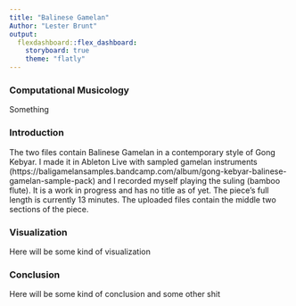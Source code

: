 ```yaml
---
title: "Balinese Gamelan"
Author: "Lester Brunt"
output: 
  flexdashboard::flex_dashboard:
    storyboard: true
    theme: "flatly"
---
```


### Computational Musicology
 
Something

### Introduction

The two files contain Balinese Gamelan in a contemporary style of Gong Kebyar. I made it in Ableton Live with sampled gamelan instruments (https://baligamelansamples.bandcamp.com/album/gong-kebyar-balinese-gamelan-sample-pack) and I recorded myself playing the suling (bamboo flute). It is a work in progress and has no title as of yet. The piece's full length is currently 13 minutes. The uploaded files contain the middle two sections of the piece.

### Visualization 

Here will be some kind of visualization

### Conclusion

Here will be some kind of conclusion and some other shit
